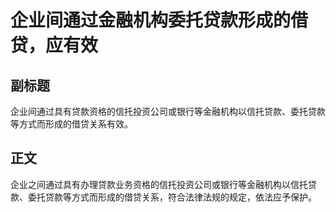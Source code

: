 # 企业间通过金融机构委托贷款形成的借贷，应有效
## 副标题
企业间通过具有贷款资格的信托投资公司或银行等金融机构以信托贷款、委托贷款等方式而形成的借贷关系有效。
## 正文
企业之间通过具有办理贷款业务资格的信托投资公司或银行等金融机构以信托贷款、委托贷款等方式而形成的借贷关系，符合法律法规的规定，依法应予保护。